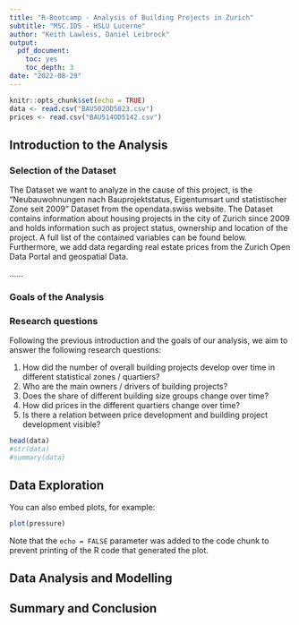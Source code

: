 ---
title: "R-Bootcamp - Analysis of Building Projects in Zurich"
subtitle: "MSC.IDS - HSLU Lucerne"
author: "Keith Lawless, Daniel Leibrock"
output:
  pdf_document:
    toc: yes
    toc_depth: 3
date: "2022-08-29"
---

```{r setup, include=FALSE}
knitr::opts_chunk$set(echo = TRUE)
data <- read.csv("BAU502OD5023.csv")
prices <- read.csv("BAU514OD5142.csv")
```

## Introduction to the Analysis

### Selection of the Dataset

The Dataset we want to analyze in the cause of this project, is the "Neubauwohnungen nach Bauprojektstatus, Eigentumsart und statistischer Zone seit 2009" Dataset from the opendata.swiss website. The Dataset contains information about housing projects in the city of Zurich since 2009 and holds information such as project status, ownership and location of the project. A full list of the contained variables can be found below. Furthermore, we add data regarding real estate prices from the Zurich Open Data Portal and geospatial Data. 

......

### Goals of the Analysis

### Research questions

Following the previous introduction and the goals of our analysis, we aim to answer the following research questions:

1) How did the number of overall building projects develop over time in different statistical zones / quartiers?
2) Who are the main owners / drivers of building projects?
3) Does the share of different building size groups change over time?
4) How did prices in the different quartiers change over time?
5) Is there a relation between price development and building project development visible?


```{r cars}
head(data)
#str(data)
#summary(data)
```

## Data Exploration

You can also embed plots, for example:

```{r pressure, echo=FALSE}
plot(pressure)
```

Note that the `echo = FALSE` parameter was added to the code chunk to prevent printing of the R code that generated the plot.

## Data Analysis and Modelling

## Summary and Conclusion

